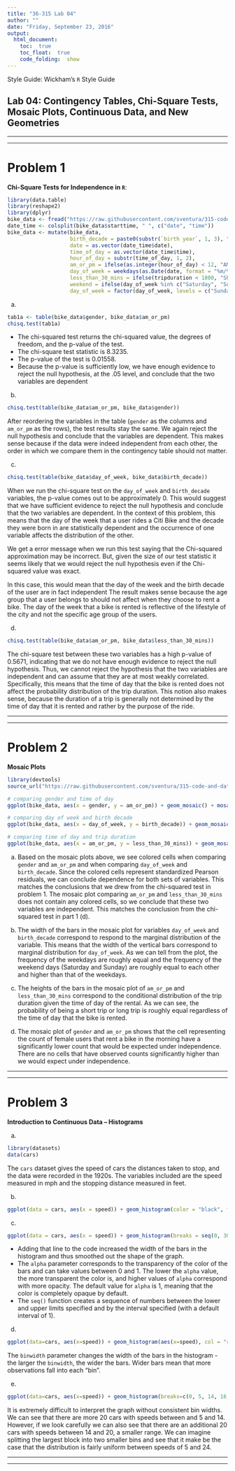 ```yaml
---
title: "36-315 Lab 04"
author: ""
date: "Friday, September 23, 2016"
output: 
  html_document:
    toc:  true
    toc_float:  true
    code_folding:  show
---
```


Style Guide: Wickham's `R` Style Guide

##  Lab 04:  Contingency Tables, Chi-Square Tests, Mosaic Plots, Continuous Data, and New Geometries

***
***

#  Problem 1

**Chi-Square Tests for Independence in `R`**:  

```r
library(data.table)
library(reshape2)
library(dplyr)
bike_data <- fread("https://raw.githubusercontent.com/sventura/315-code-and-datasets/master/data/nyc-citi-bike-data-subset.csv")
date_time <- colsplit(bike_data$starttime, " ", c("date", "time"))
bike_data <- mutate(bike_data, 
                    birth_decade = paste0(substr(`birth year`, 1, 3), "0s"),
                    date = as.vector(date_time$date),
                    time_of_day = as.vector(date_time$time),
                    hour_of_day = substr(time_of_day, 1, 2),
                    am_or_pm = ifelse(as.integer(hour_of_day) < 12, "AM", "PM"),
                    day_of_week = weekdays(as.Date(date, format = "%m/%d/%Y")),
                    less_than_30_mins = ifelse(tripduration < 1800, "Short Trip", "Long Trip"),
                    weekend = ifelse(day_of_week %in% c("Saturday", "Sunday"), "Weekend", "Weekday"),
                    day_of_week = factor(day_of_week, levels = c("Sunday", "Monday", "Tuesday", "Wednesday", "Thursday", "Friday", "Saturday")))
```

a.  
```r
tab1a <- table(bike_data$gender, bike_data$am_or_pm)
chisq.test(tab1a)
```

+  The chi-squared test returns the chi-squared value, the degrees of freedom, and the p-value of the test.
+  The chi-square test statistic is 8.3235.
+  The p-value of the test is 0.01558. 
+  Because the p-value is sufficiently low, we have enough evidence to reject the null hypothesis, at the .05 level, and conclude that the two variables are dependent

b.  
```r
chisq.test(table(bike_data$am_or_pm, bike_data$gender))
```

After reordering the variables in the table (`gender` as the columns and `am_or_pm` as the rows), the test results stay the same. We again reject the null hypothesis and conclude that the variables are dependent. This makes sense because if the data were indeed independent from each other, the order in which we compare them in the contingency table should not matter. 

c.  
```r
chisq.test(table(bike_data$day_of_week, bike_data$birth_decade))
```

When we run the chi-square test on the `day_of_week` and `birth_decade` variables, the p-value comes out to be approximately 0. This would suggest that we have sufficient evidence to reject the null hypothesis and conclude that the two variables are dependent. In the context of this problem, this means that the day of the week that a user rides a Citi Bike and the decade they were born in are statistically dependent and the occurrence of one variable affects the distribution of the other. 

We get a error message when we run this test saying that the Chi-squared approximation may be incorrect. But, given the size of our test statistic it seems likely that we would reject the null hypothesis even if the Chi-squared value was exact. 

In this case, this would mean that the day of the week and the birth decade of the user are in fact independent The result makes sense because the age group that a user belongs to should not affect when they choose to rent a bike. The day of the week that a bike is rented is reflective of the lifestyle of the city and not the specific age group of the users.

d.  
```r
chisq.test(table(bike_data$am_or_pm, bike_data$less_than_30_mins))
```

The chi-square test between these two variables has a high p-value of 0.5671, indicating that we do not have enough evidence to reject the null hypothesis. Thus, we cannot reject the hypothesis that the two variables are independent and can assume that they are at most weakly correlated. Specifically, this means that the time of day that the bike is rented does not affect the probability distribution of the trip duration. This notion also makes sense, because the duration of a trip is generally not determined by the time of day that it is rented and rather by the purpose of the ride.

***
***


#  Problem 2

**Mosaic Plots**

```r
library(devtools)
source_url("https://raw.githubusercontent.com/sventura/315-code-and-datasets/master/code/geom_mosaic.R")
```

```r
# comparing gender and time of day
ggplot(bike_data, aes(x = gender, y = am_or_pm)) + geom_mosaic() + mosaic_legend() + ggtitle("Mosaic Plot of Gender and Time of Day")

# comparing day of week and birth decade
ggplot(bike_data, aes(x = day_of_week, y = birth_decade)) + geom_mosaic() + mosaic_legend() + ggtitle("Mosaic Plot of Day of Week and Birth Decade")

# comparing time of day and trip duration
ggplot(bike_data, aes(x = am_or_pm, y = less_than_30_mins)) + geom_mosaic() + mosaic_legend() + ggtitle("Mosaic Plot of Time of Day and Trip Duration")
```

a.  Based on the mosaic plots above, we see colored cells when comparing `gender` and `am_or_pm` and when comparing `day_of_week` and `birth_decade`. Since the colored cells represent standardized Pearson residuals, we can conclude dependence for both sets of variables. This matches the conclusions that we drew from the chi-squared test in problem 1. The mosaic plot comparing `am_or_pm` and `less_than_30_mins` does not contain any colored cells, so we conclude that these two variables are independent. This matches the conclusion from the chi-squared test in part 1 (d).

b.  The width of the bars in the mosaic plot for variables `day_of_week` and `birth_decade` correspond to respond to the marginal distribution of the variable. This means that the width of the vertical bars correspond to marginal distribution for `day_of_week`. As we can tell from the plot, the frequency of the weekdays are roughly equal and the frequency of the weekend days (Saturday and Sunday) are roughly equal to each other and higher than that of the weekdays.

c.  The heights of the bars in the mosaic plot of `am_or_pm` and `less_than_30_mins` correspond to the conditional distribution of the trip duration given the time of day of the rental. As we can see, the probability of being a short trip or long trip is roughly equal regardless of the time of day that the bike is rented.

d.  The mosaic plot of `gender` and `am_or_pm` shows that the cell representing the count of female users that rent a bike in the morning have a significantly lower count that would be expected under independence. There are no cells that have observed counts significantly higher than we would expect under independence.

***
***


#  Problem 3

**Introduction to Continuous Data -- Histograms**

a.  

```r
library(datasets)
data(cars)
```

The `cars` dataset gives the speed of cars the distances taken to stop, and the data were recorded in the 1920s. The variables included are the speed measured in mph and the stopping distance measured in feet. 

b.  
```r
ggplot(data = cars, aes(x = speed)) + geom_histogram(color = "black", fill = "darkgray") + ggtitle("Distribution of Car Speeds (mph)") + labs(x = "Speed (mph)", y = "Frequency")
```

c.  
```r
ggplot(data = cars, aes(x = speed)) + geom_histogram(breaks = seq(0, 30, by = 3), col = "red", fill = "green", alpha = .2) + ggtitle("Distribution of Car Speeds (mph)") + labs(x = "Speed (mph)", y = "Frequency")
```

+  Adding that line to the code increased the width of the bars in the histogram and thus smoothed out the shape of the graph. 
+  The `alpha` parameter corresponds to the transparency of the color of the bars and can take values between 0 and 1. The lower the `alpha` value, the more transparent the color is, and higher values of `alpha` correspond with more opacity. The default value for `alpha` is 1, meaning that the color is completely opaque by default.
+  The `seq()` function creates a sequence of numbers between the lower and upper limits specified and by the interval specified (with a default interval of 1).

d.  
```r
ggplot(data=cars, aes(x=speed)) + geom_histogram(aes(x=speed), col = "red", fill = "green", alpha = .2, binwidth=3) + ggtitle("Histogram of Speed in MPH") + labs(list(x="speed (mph)")) 
```

The `binwidth` parameter changes the width of the bars in the histogram - the larger the `binwidth`, the wider the bars. Wider bars mean that more observations fall into each "bin".

e.  
```r
ggplot(data=cars, aes(x=speed)) + geom_histogram(breaks=c(0, 5, 14, 16, 19, 20, 24, 25), col="red", fill="green") + ggtitle("Histogram of Speed in MPH") + labs(list(x="speed (mph)")) 

```

It is extremely difficult to interpret the graph without consistent bin widths.  We can see that there are more 20 cars with speeds between and 5 and 14.  However, if we look carefully we can also see that there are an additional 20 cars with speeds between 14 and 20, a smaller range.  We can imagine splitting the largest block into two smaller bins and see that it make be the case that the distribution is fairly uniform between speeds of 5 and 24. 

***
***
